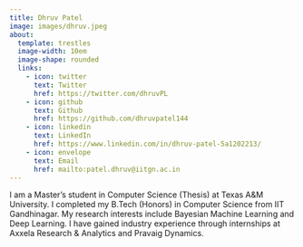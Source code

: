 ```yaml
---
title: Dhruv Patel
image: images/dhruv.jpeg
about:
  template: trestles
  image-width: 10em
  image-shape: rounded
  links:
    - icon: twitter
      text: Twitter
      href: https://twitter.com/dhruvPL
    - icon: github
      text: Github
      href: https://github.com/dhruvpatel144
    - icon: linkedin
      text: LinkedIn
      href: https://www.linkedin.com/in/dhruv-patel-5a1202213/ 
    - icon: envelope
      text: Email
      href: mailto:patel.dhruv@iitgn.ac.in  
---
```


I am a Master’s student in Computer Science (Thesis) at Texas A&M University. I completed my B.Tech (Honors) in Computer Science from IIT Gandhinagar. My research interests include Bayesian Machine Learning and Deep Learning. I have gained industry experience through internships at Axxela Research & Analytics and Pravaig Dynamics.